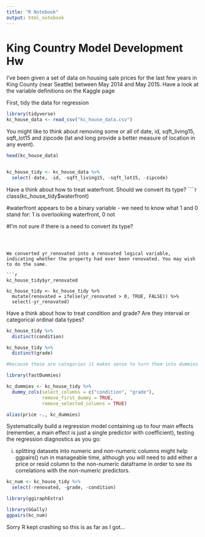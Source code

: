 ```yaml
---
title: "R Notebook"
output: html_notebook
---
```


# King Country Model Development Hw


I've been given a set of data on housing sale prices for the last few years in King County (near Seattle) between May 2014 and May 2015. Have a look at the variable definitions on the Kaggle page


First, tidy the data for regression 
```r

library(tidyverse)
kc_house_data <- read_csv("kc_house_data.csv")
```

You might like to think about removing some or all of date, id, sqft_living15, sqft_lot15 and zipcode (lat and long provide a better measure of location in any event).
```r
head(kc_house_data)


kc_house_tidy <- kc_house_data %>%
  select(-date, -id, -sqft_living15, -sqft_lot15, -zipcode)


```


Have a think about how to treat waterfront. Should we convert its type?
````r

class(kc_house_tidy$waterfront)

#waterfront appears to be a binary variable - we need to know what 1 and 0 stand for: 1 is overlooking waterfront, 0 not

#I'm not sure if there is a need to convert its type? 

```



We converted yr_renovated into a renovated logical variable, indicating whether the property had ever been renovated. You may wish to do the same.

```r
kc_house_tidy$yr_renovated

kc_house_tidy <- kc_house_tidy %>%
  mutate(renovated = ifelse(yr_renovated > 0, TRUE, FALSE)) %>% 
  select(-yr_renovated)

```


Have a think about how to treat condition and grade? Are they interval or categorical ordinal data types?
```r
kc_house_tidy %>% 
  distinct(condition)

kc_house_tidy %>%
  distinct(grade)

#because these are categories it makes sense to turn them into dummies 

library(fastDummies)

kc_dummies <- kc_house_tidy %>% 
  dummy_cols(select_columns = c("condition", "grade"), 
             remove_first_dummy = TRUE, 
             remove_selected_columns = TRUE)
```


```r
alias(price ~., kc_dummies)
```

Systematically build a regression model containing up to four main effects (remember, a main effect is just a single predictor with coefficient), testing the regression diagnostics as you go: 

(i) splitting datasets into numeric and non-numeric columns might help ggpairs() run in manageable time, although you will need to add either a price or resid column to the non-numeric dataframe in order to see its correlations with the non-numeric predictors.

```r
kc_num <- kc_house_tidy %>% 
  select(-renovated, -grade, -condition)

library(ggiraphExtra)

library(GGally)
ggpairs(kc_num)

```
Sorry R kept crashing so this is as far as I got...

```r

```

